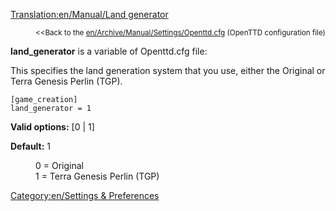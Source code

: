 [[Translation:en/Manual/Land generator]]

:<small><<Back to the [[en/Archive/Manual/Settings/Openttd.cfg]] (OpenTTD configuration file)</small>


'''land_generator''' is a variable of Openttd.cfg file:

This specifies the land generation system that you use, either the Original or Terra Genesis Perlin (TGP).

<pre>
[game_creation]
land_generator = 1
</pre>

'''Valid options:''' [0 | 1]

'''Default:''' 1

:0 = Original
:1 = Terra Genesis Perlin (TGP)

[[Category:en/Settings & Preferences]]